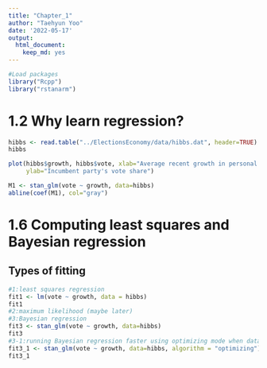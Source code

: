 ```yaml
---
title: "Chapter_1"
author: "Taehyun Yoo"
date: '2022-05-17'
output: 
  html_document: 
    keep_md: yes
---
```


```r
#Load packages
library("Rcpp")
library("rstanarm")
```

# 1.2 Why learn regression?
```r
hibbs <- read.table("../ElectionsEconomy/data/hibbs.dat", header=TRUE)
hibbs

plot(hibbs$growth, hibbs$vote, xlab="Average recent growth in personal income",
     ylab="Incumbent party's vote share")

M1 <- stan_glm(vote ~ growth, data=hibbs)
abline(coef(M1), col="gray")
```

# 1.6 Computing least squares and Bayesian regression
## Types of fitting
```r
#1:least squares regression
fit1 <- lm(vote ~ growth, data = hibbs)
fit1
#2:maximum likelihood (maybe later)
#3:Bayesian regression
fit3 <- stan_glm(vote ~ growth, data=hibbs)
fit3
#3-1:running Bayesian regression faster using optimizing mode when dataset is large
fit3_1 <- stan_glm(vote ~ growth, data=hibbs, algorithm = "optimizing")
fit3_1
```